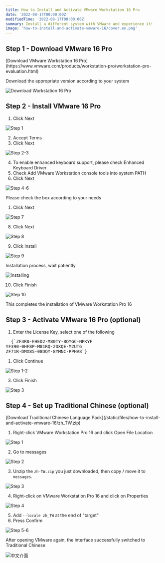 ```yaml
---
title: How to Install and Activate VMware Workstation 16 Pro
date: '2022-08-17T00:00:00Z'
modifiedTime: '2022-08-17T00:00:00Z'
summary: Install a different system with VMware and experience it!
image: 'how-to-install-and-activate-vmware-16/cover.en.png'
---
```


## Step 1 - Download VMware 16 Pro

<Alert icon='🔗' title='Link' color='blue' radius='md'>
  [Download VMware Workstation 16
  Pro](https://www.vmware.com/products/workstation-pro/workstation-pro-evaluation.html)
</Alert>

Download the appropriate version according to your system

![Download Workstation 16 Pro](</static/images/blog/how-to-install-and-activate-vmware-16/step-1(1).png>)

## Step 2 - Install VMware 16 Pro

1. Click Next

![Step 1](</static/images/blog/how-to-install-and-activate-vmware-16/step-2(1).png>)

2. Accept Terms
3. Click Next

![Step 2-3](</static/images/blog/how-to-install-and-activate-vmware-16/step-2(2-3).png>)

4. To enable enhanced keyboard support, please check Enhanced Keyboard Driver
5. Check Add VMware Workstation console tools into system PATH
6. Click Next

![Step 4-6](</static/images/blog/how-to-install-and-activate-vmware-16/step-2(4-6).png>)

Please check the box according to your needs

1. Click Next

![Step 7](</static/images/blog/how-to-install-and-activate-vmware-16/step-2(7).png>)

8. Click Next

![Step 8](</static/images/blog/how-to-install-and-activate-vmware-16/step-2(8).png>)

9. Click Install

![Step 9](</static/images/blog/how-to-install-and-activate-vmware-16/step-2(9).png>)

<Alert icon='💡' title='Tips' color='yellow' radius='md'>
  Installation process, wait patiently
</Alert>

![Installing](/static/images/blog/how-to-install-and-activate-vmware-16/installing.png)

10. Click Finish

![Step 10](</static/images/blog/how-to-install-and-activate-vmware-16/step-2(10).png>)

This completes the installation of VMware Workstation Pro 16

## Step 3 - Activate VMware 16 Pro (optional)

1. Enter the License Key, select one of the following

<Pre>
  {`ZF3R0-FHED2-M80TY-8QYGC-NPKYF
YF390-0HF8P-M81RQ-2DXQE-M2UT6
ZF71R-DMX85-08DQY-8YMNC-PPHV8`}
</Pre>

1. Click Continue

![Step 1-2](</static/images/blog/how-to-install-and-activate-vmware-16/step-3(1-2).png>)

3. Click Finish

![Step 3](</static/images/blog/how-to-install-and-activate-vmware-16/step-3(3).png>)

## Step 4 - Set up Traditional Chinese (optional)

<Alert icon='🔗' title='Link' color='blue' radius='md'>
  [Download Traditional Chinese Language
  Pack](/static/files/how-to-install-and-activate-vmware-16/zh_TW.zip)
</Alert>

1. Right-click VMware Workstation Pro 16 and click Open File Location

![Step 1](</static/images/blog/how-to-install-and-activate-vmware-16/step-4(1).en.png>)

2. Go to messages

![Step 2](</static/images/blog/how-to-install-and-activate-vmware-16/step-4(2).en.png>)

3. Unzip the `zh-TW.zip` you just downloaded, then copy / move it to `messages`.

![Step 3](</static/images/blog/how-to-install-and-activate-vmware-16/step-4(3).en.png>)

4. Right-click on VMware Workstation Pro 16 and click on Properties

![Step 4](</static/images/blog/how-to-install-and-activate-vmware-16/step-4(4).en.png>)

5. Add `--locale zh_TW` at the end of "target"
6. Press Confirm

![Step 5-6](</static/images/blog/how-to-install-and-activate-vmware-16/step-4(5-6).en.png>)

After opening VMware again, the interface successfully switched to Traditional Chinese

![中文介面](/static/images/blog/how-to-install-and-activate-vmware-16/chinese.png)

